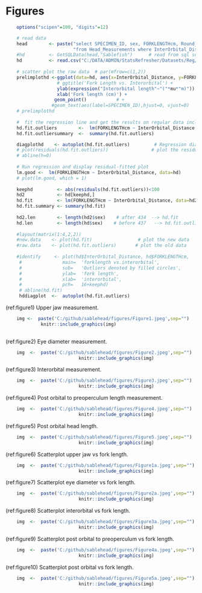 # Figures
```r
    options("scipen"=100, "digits"=12)

    # read data
    head        <- paste("select SPECIMEN_ID, sex, FORKLENGTHcm, Round_Weightg, InterOrbital_Distance ", 
                         "from Head_Measurements where InterOrbital_Distance is not null ", sep="")
    #hd         <- GetSQLData(head,"Sablefish")      # read from sql server and store in csv
    hd          <- read.csv("C:/DATA/ADMIN/StatsRefresher/Datasets/Reg/Mercury/hd.csv")
    
    # scatter plot the raw data  # par(mfrow=c(1,2))
    prelimplothd <-ggplot(data=hd, aes(x=InterOrbital_Distance, y=FORKLENGTHcm), label=SPECIMEN_ID) +
                   # ggtitle('Fork Length vs. Interorbital') +
                   ylab(expression("Interorbital length"~"("*mu*"m)")) + 
                   xlab('Fork length (cm)') +
                  geom_point()           # +
                 #geom_text(aes(label=SPECIMEN_ID),hjust=0, vjust=0)
    # prelimplothd  
    
    #  fit the regression line and get the results on regular data including outliers(hd)
    hd.fit.outliers        <-  lm(FORKLENGTHcm ~ InterOrbital_Distance, data=hd)
    hd.fit.outliersummary  <-  summary(hd.fit.outliers)

    diagplothd    <- autoplot(hd.fit.outliers)         # Regression diagnostic plots
    # plot(residuals(hd.fit.outliers))                # plot the residuals
    # abline(h=0)
    
    # Run regression and display residual-fitted plot
    lm.good <-  lm(FORKLENGTHcm ~ InterOrbital_Distance, data=hd)
    # plot(lm.good, which = 1) 
    
    keephd         <- abs(residuals(hd.fit.outliers))<100
    hd2            <- hd[keephd,]
    hd.fit         <- lm(FORKLENGTHcm ~ InterOrbital_Distance, data=hd2)
    hd.fit.summary <- summary(hd.fit)
    
    hd2.len        <- length(hd2$sex)    # after 434  --> hd.fit
    hd.len         <- length(hd$sex)    # before 437   --> hd.fit.outliers
    
    #layout(matrix(1:4,2,2))
    #new.data    <- plot(hd.fit)                 # plot the new data
    #raw.data    <- plot(hd.fit.outliers)       # plot the old data
    
    #identify     <- plot(hd$InterOrbital_Distance, hd$FORKLENGTHcm,
     #               main=  'forklength vs.interorbital',
     #               sub=   'Outliers denoted by filled circles',
     #               ylab=  'fork length',
     #               xlab=  'interorbital',
     #               pch=   16+keephd)
     # abline(hd.fit)
     hddiagplot  <-  autoplot(hd.fit.outliers)

```

(ref:figure1) Upper jaw measurement.

```r

    img <-  paste('C:/github/sablehead/figures/Figure1.jpeg',sep="")   # -- retrieve png 
             knitr::include_graphics(img)
    
```

(ref:figure2) Eye diameter measurement.

```r

    img  <-  paste('C:/github/sablehead/figures/Figure2.jpeg',sep="")   # -- retrieve png 
                           knitr::include_graphics(img)
```

(ref:figure3) Interorbital measurement.

```r

    img  <-  paste('C:/github/sablehead/figures/Figure3.jpeg',sep="")   # -- retrieve png 
                           knitr::include_graphics(img)
```

(ref:figure4) Post orbital to preoperculum length measurement.

```r

    img  <-  paste('C:/github/sablehead/figures/Figure4.jpeg',sep="")   # -- retrieve png 
                           knitr::include_graphics(img)
```

(ref:figure5) Post orbital head length. 

```r

    img  <-  paste('C:/github/sablehead/figures/Figure5.jpeg',sep="")   # -- retrieve png 
                           knitr::include_graphics(img)
```

(ref:figure6) Scatterplot upper jaw vs fork length.

```r

    img  <-  paste('C:/github/sablehead/figures/Figure1a.jpeg',sep="")   # -- retrieve png 
                           knitr::include_graphics(img)
```

(ref:figure7) Scatterplot eye diameter vs fork length.

```r

    img  <-  paste('C:/github/sablehead/figures/Figure2a.jpeg',sep="")   # -- retrieve png 
                           knitr::include_graphics(img)
```

(ref:figure8) Scatterplot interorbital vs fork length.

```r

    img  <-  paste('C:/github/sablehead/figures/Figure3a.jpeg',sep="")   # -- retrieve png 
                           knitr::include_graphics(img)
```

(ref:figure9) Scatterplot post orbital to preoperculum  vs fork length.

```r

    img  <-  paste('C:/github/sablehead/figures/Figure4a.jpeg',sep="")   # -- retrieve png 
                           knitr::include_graphics(img)
```

(ref:figure10) Scatterplot post orbital vs fork length.

```r

    img  <-  paste('C:/github/sablehead/figures/Figure5a.jpeg',sep="")   # -- retrieve png 
                           knitr::include_graphics(img)
```

